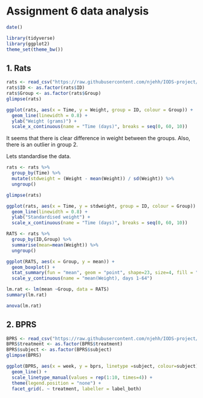 # Assignment 6 data analysis

```r
date()
```

```r
library(tidyverse)
library(ggplot2)
theme_set(theme_bw())
```

## 1. Rats

```r
rats <- read_csv("https://raw.githubusercontent.com/njehh/IODS-project/master/Data/rats.csv")
rats$ID <- as.factor(rats$ID)
rats$Group <- as.factor(rats$Group)
glimpse(rats)
```

```r
ggplot(rats, aes(x = Time, y = Weight, group = ID, colour = Group)) +
  geom_line(linewidth = 0.8) +
  ylab("Weight (grams)") +
  scale_x_continuous(name = "Time (days)", breaks = seq(0, 60, 10))
```
It seems that there is clear difference in weight between the groups. Also, there is an outlier in group 2.


Lets standardise the data.
```r
rats <- rats %>%
  group_by(Time) %>%
  mutate(stdweight = (Weight - mean(Weight)) / sd(Weight)) %>%
  ungroup()

glimpse(rats)
```

```r
ggplot(rats, aes(x = Time, y = stdweight, group = ID, colour = Group)) +
  geom_line(linewidth = 0.8) +
  ylab("Standardised weight") +
  scale_x_continuous(name = "Time (days)", breaks = seq(0, 60, 10))
```
```r
RATS <- rats %>% 
  group_by(ID,Group) %>%
  summarise(mean=mean(Weight)) %>%
  ungroup()
```


```r
ggplot(RATS, aes(x = Group, y = mean)) +
  geom_boxplot() +
  stat_summary(fun = "mean", geom = "point", shape=23, size=4, fill = "white") +
  scale_y_continuous(name = "mean(Weight), days 1-64")
```


```r
lm.rat <- lm(mean ~Group, data = RATS)
summary(lm.rat)

anova(lm.rat)
```



## 2. BPRS

```r
BPRS <- read_csv("https://raw.githubusercontent.com/njehh/IODS-project/master/Data/bprs.csv")
BPRS$treatment <- as.factor(BPRS$treatment)
BPRS$subject <- as.factor(BPRS$subject)
glimpse(BPRS)
```


```r
ggplot(BPRS, aes(x = week, y = bprs, linetype =subject, colour=subject)) +
  geom_line() +
  scale_linetype_manual(values = rep(1:10, times=4)) +
  theme(legend.position = "none") + 
  facet_grid(. ~ treatment, labeller = label_both)

```


  


